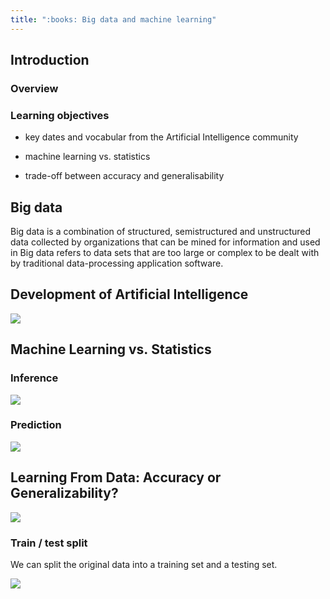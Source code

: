 ```yaml
---
title: ":books: Big data and machine learning"
---
```


## Introduction

### Overview

### Learning objectives

-   key dates and vocabular from the Artificial Intelligence community

-   machine learning vs. statistics

-   trade-off between accuracy and generalisability

## Big data

Big data is a combination of structured, semistructured and unstructured data collected by organizations that can be mined for information and used in Big data refers to data sets that are too large or complex to be dealt with by traditional data-processing application software.

## Development of Artificial Intelligence

![](images/paste-FA238456.png)

## Machine Learning vs. Statistics

::: panel-tabset
### Inference

![](images/paste-C70B4C10.png)

### Prediction

![](images/paste-2C4E6936.png)
:::

## Learning From Data: Accuracy or Generalizability?

![](images/paste-FC3A1160.png)

### Train / test split

We can split the original data into a training set and a testing set.

![](images/paste-7D73149D.png)
